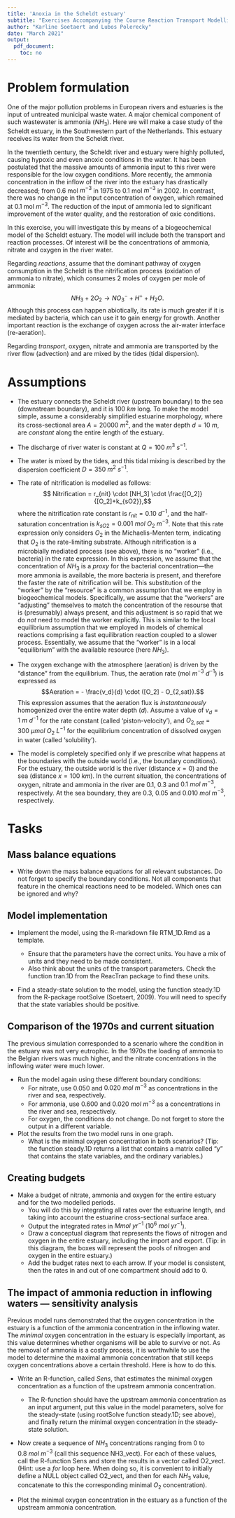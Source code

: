 ```yaml
---
title: 'Anoxia in the Scheldt estuary'
subtitle: "Exercises Accompanying the Course Reaction Transport Modelling in the Hydrosphere"
author: "Karline Soetaert and Lubos Polerecky"
date: "March 2021"
output: 
  pdf_document:
    toc: no 
---
```


# Problem formulation

One of the major pollution problems in European rivers and estuaries is the input of untreated municipal waste water. A major chemical component of such wastewater is ammonia ($NH_3$). Here we will make a case study of the Scheldt estuary, in the Southwestern part of the Netherlands. This estuary receives its water from the Scheldt river. 

In the twentieth century, the Scheldt river and estuary were highly polluted, causing hypoxic and even anoxic conditions in the water. It has been postulated that the massive amounts of ammonia input to this river were responsible for the low oxygen conditions. More recently, the ammonia concentration in the inflow of the river into the estuary has drastically decreased; from 0.6 mol $m^{-3}$ in 1975 to 0.1 mol $m^{-3}$ in 2002. In contrast, there was no change in the input concentration of oxygen, which remained at 0.1 mol $m^{-3}$. The reduction of the input of ammonia led to significant improvement of the water quality, and the restoration of oxic conditions. 

In this exercise, you will investigate this by means of a biogeochemical model of the Scheldt estuary. The model will include both the transport and reaction processes. Of interest will be the concentrations of ammonia, nitrate and oxygen in the river water.

Regarding *reactions*, assume that the dominant pathway of oxygen consumption in the Scheldt is the nitrification process (oxidation of ammonia to nitrate), which consumes 2 moles of oxygen per mole of ammonia: 
$$NH_3 + 2 O_2 \rightarrow NO_3^- + H^+ + H_2O.$$
Although this process can happen abiotically, its rate is much greater if it is mediated by bacteria, which can use it to gain energy for growth.\footnote{In fact, the overall process is a two-step process. The first step is ammonia oxidation to nitrite, mediated by one type of bacteria, and the second step is nitrite oxidation to nitrate, mediated by another type of bacteria. We will, however, neglect this aspect in our model.} Another important reaction is the exchange of oxygen across the air-water interface (re-aeration). 

Regarding *transport*, oxygen, nitrate and ammonia are transported by the river flow (advection) and are mixed by the tides (tidal dispersion). 


# Assumptions

* The estuary connects the Scheldt river (upstream boundary) to the sea (downstream boundary), and it is $100~km$ long. To make the model simple, assume a considerably simplified estuarine morphology, where its cross-sectional area $A=20000~m^2$, and the water depth $d=10~m$, are *constant* along the entire length of the estuary. 

* The discharge of river water is constant at $Q=100~m^3~s^{-1}$.  

* The water is mixed by the tides, and this tidal mixing is described by the dispersion coefficient $D=350~m^2~s^{-1}$.

* The rate of nitrification is modelled as follows:
$$ Nitrification = r_{nit} \cdot [NH_3] \cdot \frac{[O_2]}{[O_2]+k_{sO2}},$$
where the nitrification rate constant is $r_{nit} = 0.10~d^{-1}$, and the half-saturation concentration is $k_{sO2} = 0.001~mol~O_2~m^{-3}$.
Note that this rate expression only considers $O_2$ in the Michaelis-Menten term, indicating that $O_2$ is the rate-limiting substrate. Although nitrification is a microbially mediated process (see above), there is no "worker" (i.e., bacteria) in the rate expression. In this expression, we assume that the concentration of $NH_3$ is a *proxy* for the bacterial concentration---the more ammonia is available, the more bacteria is present, and therefore the faster the rate of nitrification will be. This substitution of the "worker" by the "resource" is a common assumption that we employ in biogeochemical models. Specifically, we assume that the "workers" are "adjusting" themselves to match the concentration of the resourse that is (presumably) always present, and this adjustment is so rapid that we do *not* need to model the worker explicitly. This is similar to the local equilibrium assumption that we employed in models of chemical reactions comprising a fast equilibration reaction coupled to a slower process. Essentially, we assume that the "worker" is in a local "equilibrium" with the available resource (here $NH_3$).

* The oxygen exchange with the atmosphere (aeration) is driven by the "distance" from the equilibrium. Thus, the aeration rate (mol $m^{-3}$ $d^{-1}$) is expressed as 
$$Aeration = - \frac{v_d}{d} \cdot ([O_2] - O_{2,sat}).$$
This expression assumes that the aeration flux is *instantaneously* homogenized over the entire water depth ($d$). Assume a value of $v_d = 1~m~d^{-1}$ for the rate constant (called 'piston-velocity'), and $O_{2,sat} = 300~\mu mol~O_2~L^{-1}$ for the equilibrium concentration of dissolved oxygen in water (called 'solubility'). 

* The model is completely specified only if we prescribe what happens at the boundaries with the outside world (i.e., the boundary conditions). For the estuary, the outside world is the river (distance $x = 0$) and the sea (distance $x = 100~km$).  In the current situation, the concentrations of oxygen, nitrate and ammonia in the river are 0.1, 0.3 and $0.1~mol~m^{-3}$, respectively. At the sea boundary, they are 0.3, 0.05 and $0.010~mol~m^{-3}$, respectively.


# Tasks

## Mass balance equations

* Write down the mass balance equations for all relevant substances. Do not forget to specify the boundary conditions. Not all components that feature in the chemical reactions need to be modeled. Which ones can be ignored and why?

## Model implementation

* Implement the model, using the R-markdown file RTM_1D.Rmd as a template\footnote{you can download this file from Rstudio: "File->new File->Rmarkdown..->from template->RTM_1D.  Save this file under a different name, do not forget to change the heading of this file.}.

   - Ensure that the parameters have the correct units. You have a mix of units and they need to be made consistent.
   - Also think about the units of the transport parameters. Check the function tran.1D from the ReacTran package to find these units.

*	Find a steady-state solution to the model, using the function steady.1D from the R-package rootSolve (Soetaert, 2009). You will need to specify that the state variables should be positive.\footnote{The function steady.1D estimates the root of the model function via an iterative technique. Often several roots may exist, of which some can also comprise negative values. While this can make sense mathematically, we do not accept such results when modeling concentrations. Thus, by setting the input parameter "positive = TRUE", we ensure that a solution with only positive values is found.}

## Comparison of the 1970s and current situation

The previous simulation corresponded to a scenario where the condition in the estuary was not very eutrophic. In the 1970s the loading of ammonia to the Belgian rivers was much higher, and the nitrate concentrations in the inflowing water were much lower. 

* Run the model again using these different boundary conditions:
    - For nitrate, use 0.050 and $0.020~mol~m^{-3}$ as concentrations in the river and sea, respectively.
    - For ammonia, use 0.600 and $0.020~mol~m^{-3}$ as a concentrations in the river and sea, respectively.
    - For oxygen, the conditions do not change.
Do not forget to store the output in a different variable.

* Plot the results from the two model runs in one graph.
    - What is the minimal oxygen concentration in both scenarios? (Tip: the function steady.1D returns a list that contains a matrix called "y" that contains the state variables, and the ordinary variables.)

## Creating budgets

* Make a budget of nitrate, ammonia and oxygen for the entire estuary and for the two modelled periods. 
    - You will do this by integrating all rates over the estuarine length, and taking into account the estuarine cross-sectional surface area. 
    - Output the integrated rates in $Mmol~yr^{-1}$ ($10^6~mol~yr^{-1}$). 
    - Draw a conceptual diagram that represents the flows of nitrogen and oxygen in the entire estuary, including the import and export. (Tip: in this diagram, the boxes will represent the pools of nitrogen and oxygen in the entire estuary.)
    - Add the budget rates next to each arrow. If your model is consistent, then the rates in and out of one compartment should add to 0.

## The impact of ammonia reduction in inflowing waters --- sensitivity analysis

Previous model runs demonstrated that the oxygen concentration in the estuary is a function of the ammonia concentration in the inflowing water. The *minimal* oxygen concentration in the estuary is especially important, as this value determines whether organisms will be able to survive or not. As the removal of ammonia is a costly process, it is worthwhile to use the model to determine the maximal ammonia concentration that still keeps oxygen concentrations above a certain threshold. Here is how to do this.

* Write an R-function, called *Sens*, that estimates the minimal oxygen concentration as a function of the upstream ammonia concentration. 
    - The R-function should have the upstream ammonia concentration as an input argument, put this value in the model parameters, solve for the steady-state (using rootSolve function steady.1D; see above), and finally return the minimal oxygen concentration in the steady-state solution.
    
* Now create a sequence of $NH_3$ concentrations ranging from 0 to $0.8~ mol~m^{-3}$ (call this sequence NH3_vect). For each of these values, call the R-function Sens and store the results in a vector called O2_vect. (Hint: use a *for* loop here. When doing so, it is convenient to initially define a NULL object called O2_vect, and then for each $NH_3$ value, concatenate to this the corresponding minimal $O_2$ concentration).

* Plot the minimal oxygen concentration in the estuary as a function of the upstream ammonia concentration.

      
